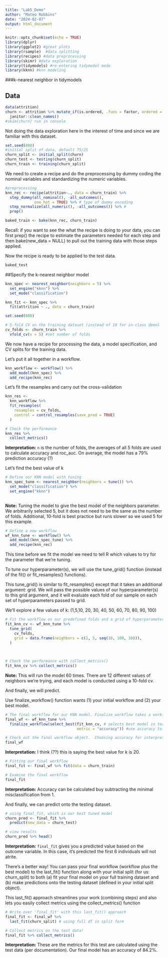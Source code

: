 ```yaml
---
title: "Lab5_Demo"
author: "Mateo Robbins"
date: "2024-02-07"
output: html_document
---
```


```r
knitr::opts_chunk$set(echo = TRUE)
library(dplyr)    
library(ggplot2) #great plots
library(rsample)  #data splitting 
library(recipes) #data preprocessing
library(skimr) #data exploration
library(tidymodels) #re-entering tidymodel mode
library(kknn) #knn modeling
```

###k-nearest neighbor in tidymodels

## Data

```r
data(attrition)
churn <- attrition %>% mutate_if(is.ordered, .funs = factor, ordered = F) %>% 
  janitor::clean_names()
#skim(churn) run in console
```

Not doing the data exploration here in the interest of time and since we are familiar with this dataset.

```r
set.seed(808)
#initial split of data, default 75/25
churn_split <- initial_split(churn)
churn_test <- testing(churn_split)
churn_train <- training(churn_split)
```

We need to create a recipe and do the preprocessing by dummy coding the nominal variables and standardizing the numeric variables.

```r
#preprocessing
knn_rec <- recipe(attrition~., data = churn_train) %>% 
  step_dummy(all_nominal(), -all_outcomes(),
             one_hot = TRUE) %>% # type of dummy encoding
  step_normalize(all_numeric(), -all_outcomes()) %>% #
  prep()

baked_train <- bake(knn_rec, churn_train)
```

Recall: if you want to see the what the recipe is doing to your data, you can first prep() the recipe to estimate the parameters needed for each step and then bake(new_data = NULL) to pull out the training data with those steps applied.

Now the recipe is ready to be applied to the test data.

```r
baked_test
```

##Specify the k-nearest neighbor model

```r

knn_spec <- nearest_neighbor(neighbors = 5) %>% 
  set_engine("kknn") %>% 
  set_mode("classification")
```

```r
knn_fit <- knn_spec %>% 
  fit(attrition ~ ., data = churn_train)
```

```r
set.seed(808)

# 5-fold CV on the training dataset (instead of 10 for in-class demo)
cv_folds <- churn_train %>% 
  vfold_cv(v = 5) #set number of folds

```

We now have a recipe for processing the data, a model specification, and CV splits for the training data.

Let's put it all together in a workflow.

```r
knn_workflow <- workflow() %>% 
  add_model(knn_spec) %>% 
  add_recipe(knn_rec)
```

Let's fit the resamples and carry out the cross-validation
```r
knn_res <- 
  knn_workflow %>% 
  fit_resamples(
    resamples = cv_folds,
    control = control_resamples(save_pred = TRUE)
  )
```

```r
# Check the performance
knn_res %>% 
  collect_metrics()
```
__Interpretation:__ `n` is the number of folds, the averages of all 5 folds are used to calculate accuracy and roc_auc. On average, the model has a 79% prediction accuracy (?)

Let's find the best value of k
```r
# Define our KNN model with tuning
knn_spec_tune <- nearest_neighbor(neighbors = tune()) %>% 
  set_mode("classification") %>% 
  set_engine("kknn")
  
```
__Note:__ Tuning the model to give the best model of the neighbors parameter. We arbitrarily selected 5, but it does not need to be the same as the number of folds. Additional, 10-fold is best practice but runs slower so we used 5 for this example.


```r
# Define a new workflow
wf_knn_tune <- workflow() %>% 
  add_model(knn_spec_tune) %>% 
  add_recipe(knn_rec)
```

This time before we fit the model we need to tell R which values to try for the parameter that we're tuning.

To tune our hyperparameter(s), we will use the tune_grid() function (instead of the fit() or fit_resamples() functions).

This tune_grid() is similar to fit_resamples() except that it takes an additional argument: grid. We will pass the possible values of our hyperparameter(s) to this grid argument, and it will evaluate each fold of our sample on each set of hyperparameters passed to grid.

We'll explore a few values of k: (1,5,10, 20, 30, 40, 50, 60, 70, 80, 90, 100)
```r
# Fit the workflow on our predefined folds and a grid of hyperparameters
fit_knn_cv <- wf_knn_tune %>% 
  tune_grid(
    cv_folds,
    grid = data.frame(neighbors = c(1, 5, seq(10, 100, 10))),
  )
  
  

# Check the performance with collect_metrics()
fit_knn_cv %>% collect_metrics()
```
__Note:__ This will run the model 60 times. There are 12 different values of neighbors we're trying, and each model is conducted using a 10-fold cv.

And finally, we will predict.

Use finalize_workflow() function wants (1) your initial workflow and (2) your best model.

```r
# The final workflow for our KNN model. Finalize_workflow takes a workflow and a set of parameters.  In this case, that set is just the best value of k
final_wf <- wf_knn_tune %>% 
  finalize_workflow(select_best(fit_knn_cv, # selects best model in terms of value for k
                                metric = "accuracy")) #use accuracy to select model 

# Check out the final workflow object.  Choosing accuracy for interpretability in this simple binary context
final_wf
```
__Interpretation:__ I think (??) this is saying the best value for k is 20.

```r
# Fitting our final workflow
final_fit <- final_wf %>% fit(data = churn_train)

# Examine the final workflow
final_fit
```
__Interpretation:__ Accuracy can be calculated buy subtracting the minimal misclassification from 1. 

And finally, we can predict onto the testing dataset.

```r
# using final_fit, which is our best tuned model
churn_pred <- final_fit %>% 
  predict(new_data = churn_test)

# view results 
churn_pred %>% head()

```
__Interpretation:__ `final_fit` gives you a predicted value based on the outcome variable. In this case, it's predicted the first 6 individuals will not atrite. 

There's a better way! You can pass your final workflow (workflow plus the best model) to the last_fit() function along with your initial split (for us: churn_split) to both (a) fit your final model on your full training dataset and (b) make predictions onto the testing dataset (defined in your initial split object).

This last_fit() approach streamlines your work (combining steps) and also lets you easily collect metrics using the collect_metrics() function

```r
# Write over 'final_fit' with this last_fit() approach
final_fit <- final_wf %>% 
  last_fit(churn_split) # using full df in split form 

# Collect metrics on the test data!
final_fit %>% collect_metrics() 
```
__Interpretation:__ These are the metrics for this test are calculated using the test data (per documentation). Our final model has an accuracy of 84.2%.